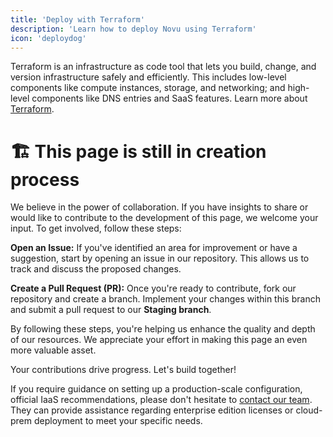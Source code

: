 ```yaml
---
title: 'Deploy with Terraform'
description: 'Learn how to deploy Novu using Terraform'
icon: 'deploydog'
---
```


Terraform is an infrastructure as code tool that lets you build, change, and version infrastructure safely and efficiently. This includes low-level components like compute instances, storage, and networking; and high-level components like DNS entries and SaaS features.
Learn more about [Terraform](https://developer.hashicorp.com/terraform?product_intent=terraform).


# 🏗️ This page is still in creation process

We believe in the power of collaboration. If you have insights to share or would like to contribute to the development of this page, we welcome your input. To get involved, follow these steps:

**Open an Issue:** If you've identified an area for improvement or have a suggestion, start by opening an issue in our repository. This allows us to track and discuss the proposed changes.

**Create a Pull Request (PR):** Once you're ready to contribute, fork our repository and create a branch. Implement your changes within this branch and submit a pull request to our **Staging branch**.

By following these steps, you're helping us enhance the quality and depth of our resources. We appreciate your effort in making this page an even more valuable asset.

Your contributions drive progress. Let's build together!

<Note>If you require guidance on setting up a production-scale configuration, official IaaS recommendations, please don't hesitate to [contact our team](https://calendly.com/novuhq/novu-meeting?utm_source=novuDocs&utm_page=deploy-with-terraform). 
They can provide assistance regarding enterprise edition licenses or cloud-prem deployment to meet your specific needs.</Note>
